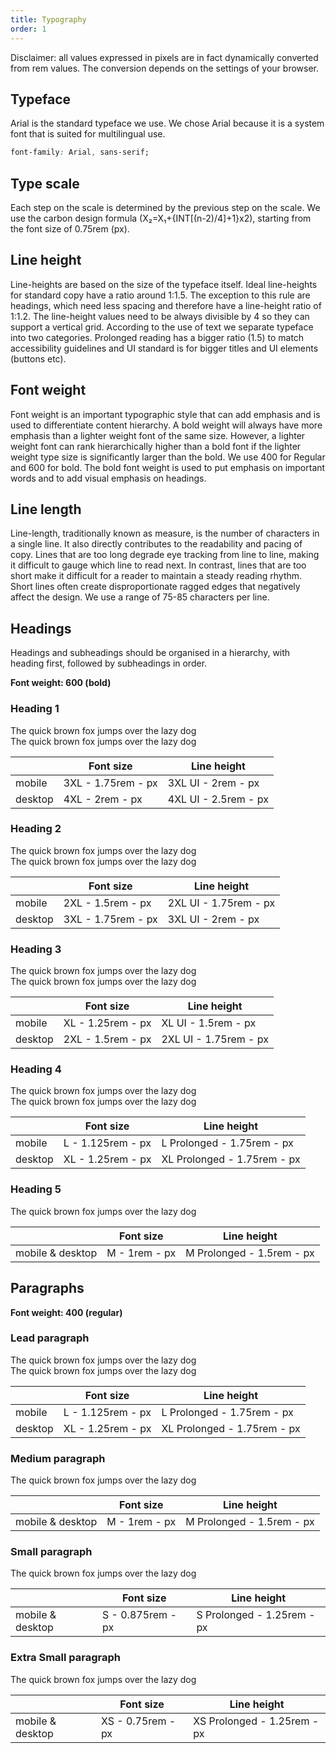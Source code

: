 ```yaml
---
title: Typography
order: 1
---
```



Disclaimer: all values expressed in pixels are in fact dynamically converted from rem values. The conversion depends on the settings of your browser.

## Typeface

Arial is the standard typeface we use. We chose Arial because it is a system font that is suited for multilingual use.

```css
font-family: Arial, sans-serif;
```

## Type scale

Each step on the scale is determined by the previous step on the scale. We use the carbon design formula (X₂=X₁+{INT[(n-2)/4]+1}x2), starting from the font size of 0.75rem (<RemToPixels rem="0.75" />px).

## Line height

Line-heights are based on the size of the typeface itself. Ideal line-heights for standard copy have a ratio around 1:1.5. The exception to this rule are headings, which need less spacing and therefore have a line-height ratio of 1:1.2. The line-height values need to be always divisible by 4 so they can support a vertical grid. According to the use of text we separate typeface into two categories. Prolonged reading has a bigger ratio (1.5) to match accessibility guidelines and UI standard is for bigger titles and UI elements (buttons etc).

## Font weight

Font weight is an important typographic style that can add emphasis and is used to differentiate content hierarchy. A bold weight will always have more emphasis than a lighter weight font of the same size. However, a lighter weight font can rank hierarchically higher than a bold font if the lighter weight type size is significantly larger than the bold. We use 400 for Regular and 600 for bold. The bold font weight is used to put emphasis on important words and to add visual emphasis on headings.

## Line length

Line-length, traditionally known as measure, is the number of characters in a single line. It also directly contributes to the readability and pacing of copy. Lines that are too long degrade eye tracking from line to line, making it difficult to gauge which line to read next. In contrast, lines that are too short make it difficult for a reader to maintain a steady reading rhythm. Short lines often create disproportionate ragged edges that negatively affect the design. We use a range of 75-85 characters per line.

## Headings

Headings and subheadings should be organised in a hierarchy, with heading first, followed by subheadings in order.

**Font weight: 600 (bold)**

### Heading 1

<Playground hideCode>
  <div className="ecl-u-ph-m ecl-u-pv-xl">
    <div className="ecl-u-type-3xl ecl-u-type-bold">
      The quick brown fox jumps over the lazy dog
    </div>
    <div className="ecl-u-type-4xl ecl-u-type-bold ecl-u-mt-m">
      The quick brown fox jumps over the lazy dog
    </div>
  </div>
</Playground>

|         | Font size                                    | Line height                                   |
| ------- | -------------------------------------------- | --------------------------------------------- |
| mobile  | 3XL - 1.75rem - <RemToPixels rem="1.75" />px | 3XL UI - 2rem - <RemToPixels rem="2" />px     |
| desktop | 4XL - 2rem - <RemToPixels rem="2" />px       | 4XL UI - 2.5rem - <RemToPixels rem="2.5" />px |

### Heading 2

<Playground hideCode>
  <div className="ecl-u-ph-m ecl-u-pv-xl">
    <div className="ecl-u-type-2xl ecl-u-type-bold">
      The quick brown fox jumps over the lazy dog
    </div>
    <div className="ecl-u-type-3xl ecl-u-type-bold ecl-u-mt-m">
      The quick brown fox jumps over the lazy dog
    </div>
  </div>
</Playground>

|         | Font size                                    | Line height                                     |
| ------- | -------------------------------------------- | ----------------------------------------------- |
| mobile  | 2XL - 1.5rem - <RemToPixels rem="1.5" />px   | 2XL UI - 1.75rem - <RemToPixels rem="1.75" />px |
| desktop | 3XL - 1.75rem - <RemToPixels rem="1.75" />px | 3XL UI - 2rem - <RemToPixels rem="2" />px       |

### Heading 3

<Playground hideCode>
  <div className="ecl-u-ph-m ecl-u-pv-xl">
    <div className="ecl-u-type-xl ecl-u-type-bold">
      The quick brown fox jumps over the lazy dog
    </div>
    <div className="ecl-u-type-2xl ecl-u-type-bold ecl-u-mt-m">
      The quick brown fox jumps over the lazy dog
    </div>
  </div>
</Playground>

|         | Font size                                   | Line height                                     |
| ------- | ------------------------------------------- | ----------------------------------------------- |
| mobile  | XL - 1.25rem - <RemToPixels rem="1.25" />px | XL UI - 1.5rem - <RemToPixels rem="1.5" />px    |
| desktop | 2XL - 1.5rem - <RemToPixels rem="1.5" />px  | 2XL UI - 1.75rem - <RemToPixels rem="1.75" />px |

### Heading 4

<Playground hideCode>
  <div className="ecl-u-ph-m ecl-u-pv-xl">
    <div className="ecl-u-type-prolonged-l ecl-u-type-bold">
      The quick brown fox jumps over the lazy dog
    </div>
    <div className="ecl-u-type-prolonged-xl ecl-u-type-bold ecl-u-mt-m">
      The quick brown fox jumps over the lazy dog
    </div>
  </div>
</Playground>

|         | Font size                                    | Line height                                           |
| ------- | -------------------------------------------- | ----------------------------------------------------- |
| mobile  | L - 1.125rem - <RemToPixels rem="1.125" />px | L Prolonged - 1.75rem - <RemToPixels rem="1.75" />px  |
| desktop | XL - 1.25rem - <RemToPixels rem="1.25" />px  | XL Prolonged - 1.75rem - <RemToPixels rem="1.75" />px |

### Heading 5

<Playground hideCode>
  <div className="ecl-u-ph-m ecl-u-pv-xl">
    <div className="ecl-u-type-prolonged-m ecl-u-type-bold">
      The quick brown fox jumps over the lazy dog
    </div>
  </div>
</Playground>

|                  | Font size                            | Line height                                        |
| ---------------- | ------------------------------------ | -------------------------------------------------- |
| mobile & desktop | M - 1rem - <RemToPixels rem="1" />px | M Prolonged - 1.5rem - <RemToPixels rem="1.5" />px |

## Paragraphs

**Font weight: 400 (regular)**

### Lead paragraph

<Playground hideCode>
  <div className="ecl-u-ph-m ecl-u-pv-xl">
    <div className="ecl-u-type-prolonged-l">
      The quick brown fox jumps over the lazy dog
    </div>
    <div className="ecl-u-type-prolonged-xl">
      The quick brown fox jumps over the lazy dog
    </div>
  </div>
</Playground>

|         | Font size                                    | Line height                                           |
| ------- | -------------------------------------------- | ----------------------------------------------------- |
| mobile  | L - 1.125rem - <RemToPixels rem="1.125" />px | L Prolonged - 1.75rem - <RemToPixels rem="1.75" />px  |
| desktop | XL - 1.25rem - <RemToPixels rem="1.25" />px  | XL Prolonged - 1.75rem - <RemToPixels rem="1.75" />px |

### Medium paragraph

<Playground hideCode>
  <div className="ecl-u-ph-m ecl-u-pv-xl">
    <div className="ecl-u-type-prolonged-m">
      The quick brown fox jumps over the lazy dog
    </div>
  </div>
</Playground>

|                  | Font size                            | Line height                                        |
| ---------------- | ------------------------------------ | -------------------------------------------------- |
| mobile & desktop | M - 1rem - <RemToPixels rem="1" />px | M Prolonged - 1.5rem - <RemToPixels rem="1.5" />px |

### Small paragraph

<Playground hideCode>
  <div className="ecl-u-ph-m ecl-u-pv-xl">
    <div className="ecl-u-type-prolonged-s">
      The quick brown fox jumps over the lazy dog
    </div>
  </div>
</Playground>

|                  | Font size                                    | Line height                                          |
| ---------------- | -------------------------------------------- | ---------------------------------------------------- |
| mobile & desktop | S - 0.875rem - <RemToPixels rem="0.875" />px | S Prolonged - 1.25rem - <RemToPixels rem="1.25" />px |

### Extra Small paragraph

<Playground hideCode>
  <div className="ecl-u-ph-m ecl-u-pv-xl">
    <div className="ecl-u-type-prolonged-xs">
      The quick brown fox jumps over the lazy dog
    </div>
  </div>
</Playground>

|                  | Font size                                   | Line height                                           |
| ---------------- | ------------------------------------------- | ----------------------------------------------------- |
| mobile & desktop | XS - 0.75rem - <RemToPixels rem="0.75" />px | XS Prolonged - 1.25rem - <RemToPixels rem="1.25" />px |
